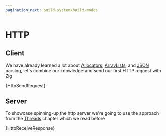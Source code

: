 ```yaml
---
pagination_next: build-system/build-modes
---
```




# HTTP

## Client

We have already learned a lot about [Allocators](/standard-library/allocators), [ArrayLists](/standard-library/arraylist), and [JSON](/standard-library/json) parsing, let's combine our knowledge and send our first HTTP request with Zig

<CodeBlock language="zig">{HttpSendRequest}</CodeBlock>


## Server

To showcase spinning-up the http server we're going to use the approach from the [Threads](/standard-library/threads) chapter which we read before

<CodeBlock language="zig">{HttpReceiveResponse}</CodeBlock>

